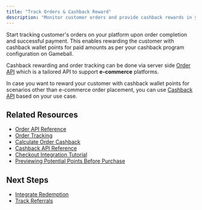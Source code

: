 ```yaml
---
title: "Track Orders & Cashback Reward"
description: "Monitor customer orders and provide cashback rewards in your React Native app"
---
```


Start tracking customer's orders on your platform upon order completion and successful payment. This enables rewarding the customer with cashback wallet points for paid amounts as per your cashback program configuration on Gameball.

Cashback rewarding and order tracking can be done via server side [Order API](/api-reference/order/order-tracking) which is a tailored API to support **e-commerce** platforms.

In case you want to reward your customer with cashback wallet points for scenarios other than e-commerce order placement, you can use [Cashback API](/api-reference/transactions/cashback-and-redemptions/cashback) based on your use case.

## Related Resources

- [Order API Reference](/api-reference/order/order)
- [Order Tracking](/api-reference/order/order-tracking)
- [Calculate Order Cashback](/api-reference/order/calculate-order-cashback)
- [Cashback API Reference](/api-reference/transactions/cashback-and-redemptions/cashback)
- [Checkout Integration Tutorial](/tutorials/checkout-integration)
- [Previewing Potential Points Before Purchase](/tutorials/previewing-potential-points-before-purchase)

## Next Steps

- [Integrate Redemption](/installation-guide/react-native/integrate-redemption)
- [Track Referrals](/installation-guide/react-native/track-referrals)
